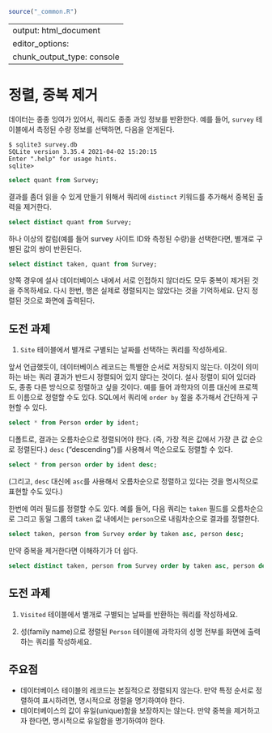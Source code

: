 ```r
source("_common.R")
```


---
output: html_document
editor_options: 
  chunk_output_type: console
---

# 정렬, 중복 제거 {#database-sort}

데이터는 종종 잉여가 있어서, 쿼리도 종종 과잉 정보를 반환한다.
예를 들어, `survey` 테이블에서 측정된 수량 정보를 선택하면, 다음을 얻게된다.


```
$ sqlite3 survey.db
SQLite version 3.35.4 2021-04-02 15:20:15
Enter ".help" for usage hints.
sqlite>
```


```sql
select quant from Survey;
```



결과를 좀더 읽을 수 있게 만들기 위해서 쿼리에 `distinct` 키워드를 추가해서 중복된 출력을 제거한다.


```sql
select distinct quant from Survey;
```


하나 이상의 칼럼(예를 들어 survey 사이트 ID와 측정된 수량)을 선택한다면, 별개로 구별된 값의 쌍이 반환된다.

```sql
select distinct taken, quant from Survey;
```


양쪽 경우에 설사 데이터베이스 내에서 서로 인접하지 않더라도 모두 중복이 제거된 것을 주목하세요.
다시 한번, 행은 실제로 정렬되지는 않았다는 것을 기억하세요. 단지 정렬된 것으로 화면에 출력된다.


## 도전 과제 {#db-sort-challenge}

1.  `Site` 테이블에서 별개로 구별되는 날짜를 선택하는 쿼리를 작성하세요.

앞서 언급했듯이, 데이터베이스 레코드는 특별한 순서로 저장되지 않는다. 이것이 의미하는 바는 쿼리 결과가 반드시 정렬되어 있지 않다는 것이다.
설사 정렬이 되어 있더라도, 종종 다른 방식으로 정렬하고 싶을 것이다.
예를 들어 과학자의 이름 대신에 프로젝트 이름으로 정렬할 수도 있다. SQL에서 쿼리에 `order by` 절을 추가해서 간단하게 구현할 수 있다.

```sql
select * from Person order by ident;
```


디폴트로, 결과는 오름차순으로 정렬되어야 한다. (즉, 가장 적은 값에서 가장 큰 값 순으로 정렬된다.) 
`desc` ("descending")를 사용해서 역순으로도 정렬할 수 있다.

```sql
select * from person order by ident desc;
```

(그리고, `desc` 대신에 `asc`를 사용해서 오름차순으로 정렬하고 있다는 것을 명시적으로 표현할 수도 있다.)

한번에 여러 필드를 정렬할 수도 있다. 예를 들어, 다음 쿼리는 `taken` 필드를 오름차순으로 그리고 동일 그룹의 `taken` 값 내에서는 
`person`으로 내림차순으로 결과를 정렬한다.

```sql
select taken, person from Survey order by taken asc, person desc;
```



만약 중복을 제거한다면 이해하기가 더 쉽다.

```sql
select distinct taken, person from Survey order by taken asc, person desc;
```


## 도전 과제 {#db-sort-challenge-two}

1.  `Visited` 테이블에서 별개로 구별되는 날짜를 반환하는 쿼리를 작성하세요.

2.  성(family name)으로 정렬된 `Person` 테이블에 과학자의 성명 전부를 화면에 출력하는 쿼리를 작성하세요.


## 주요점 {#db-sort-main-points}

*   데이터베이스 테이블의 레코드는 본질적으로 정렬되지 않는다.
    만약 특정 순서로 정렬하여 표시하려면, 명시적으로 정렬을 명기하여야 한다.
*   데이터베이스의 값이 유일(unique)함을 보장하지는 않는다. 
    만약 중복을 제거하고자 한다면, 명시적으로 유일함을 명기하여야 한다.

